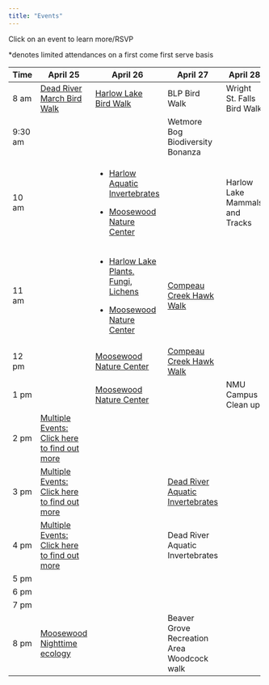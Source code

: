 ```yaml
---
title: "Events"
---
```


Click on an event to learn more/RSVP

\*denotes limited attendances on a first come first serve basis

+-----------+-----------------------------------------------------------------------------------------------------------------------------------+-----------------------------------------------------------------------------------------------------------------------------+--------------------------------------------------------------------------------------------------------------+--------------------------------+
| Time      | April 25                                                                                                                          | April 26                                                                                                                    | April 27                                                                                                     | April 28                       |
+===========+===================================================================================================================================+=============================================================================================================================+==============================================================================================================+================================+
| 8 am      | [Dead River March Bird Walk](https://maps.app.goo.gl/yq2DzznVVNeUYSuS8)                                                           | [Harlow Lake Bird Walk](https://docs.google.com/forms/d/1btoqABcI3UWkH9Uik6yDnR4ycvx8tkL9SOTrFdNBGwo/edit)                  | BLP Bird Walk                                                                                                | Wright St. Falls Bird Walk     |
+-----------+-----------------------------------------------------------------------------------------------------------------------------------+-----------------------------------------------------------------------------------------------------------------------------+--------------------------------------------------------------------------------------------------------------+--------------------------------+
| 9:30 am   |                                                                                                                                   |                                                                                                                             | Wetmore Bog Biodiversity Bonanza                                                                             |                                |
+-----------+-----------------------------------------------------------------------------------------------------------------------------------+-----------------------------------------------------------------------------------------------------------------------------+--------------------------------------------------------------------------------------------------------------+--------------------------------+
| 10 am     |                                                                                                                                   | -   [Harlow Aquatic Invertebrates](https://docs.google.com/forms/d/1X1wirTngXfwcKPtso14FqbWyAIX1NyOBlZYED_EfTwU/edit)       |                                                                                                              | Harlow Lake Mammals and Tracks |
|           |                                                                                                                                   |                                                                                                                             |                                                                                                              |                                |
|           |                                                                                                                                   | -   [Moosewood Nature Center](https://docs.google.com/forms/d/1oSqQFwsVKF_o3r9wirs8FSDnbAWCsS4DV64SQupe6To/edit)            |                                                                                                              |                                |
+-----------+-----------------------------------------------------------------------------------------------------------------------------------+-----------------------------------------------------------------------------------------------------------------------------+--------------------------------------------------------------------------------------------------------------+--------------------------------+
| 11 am     |                                                                                                                                   | -   [Harlow Lake Plants, Fungi, Lichens](https://docs.google.com/forms/d/1gWEb7z3D7Arhgn5Z7-kWevSeWIamsn_yBW7RCx53DJU/edit) | [Compeau Creek Hawk Walk](https://docs.google.com/forms/d/1dAtrM89hO13Ii-xvDZ7LQNn9_2FVDateHqTv8ZlaLhw/edit) |                                |
|           |                                                                                                                                   |                                                                                                                             |                                                                                                              |                                |
|           |                                                                                                                                   | -   [Moosewood Nature Center](https://docs.google.com/forms/d/1oSqQFwsVKF_o3r9wirs8FSDnbAWCsS4DV64SQupe6To/edit)            |                                                                                                              |                                |
+-----------+-----------------------------------------------------------------------------------------------------------------------------------+-----------------------------------------------------------------------------------------------------------------------------+--------------------------------------------------------------------------------------------------------------+--------------------------------+
| 12 pm     |                                                                                                                                   | [Moosewood Nature Center](https://docs.google.com/forms/d/1oSqQFwsVKF_o3r9wirs8FSDnbAWCsS4DV64SQupe6To/edit)                | [Compeau Creek Hawk Walk](https://docs.google.com/forms/d/1dAtrM89hO13Ii-xvDZ7LQNn9_2FVDateHqTv8ZlaLhw/edit) |                                |
+-----------+-----------------------------------------------------------------------------------------------------------------------------------+-----------------------------------------------------------------------------------------------------------------------------+--------------------------------------------------------------------------------------------------------------+--------------------------------+
| 1 pm      |                                                                                                                                   | [Moosewood Nature Center](https://docs.google.com/forms/d/1oSqQFwsVKF_o3r9wirs8FSDnbAWCsS4DV64SQupe6To/edit)                |                                                                                                              | NMU Campus Clean up            |
+-----------+-----------------------------------------------------------------------------------------------------------------------------------+-----------------------------------------------------------------------------------------------------------------------------+--------------------------------------------------------------------------------------------------------------+--------------------------------+
| 2 pm      | [Multiple Events: Click here to find out more](https://docs.google.com/forms/d/172UOaekcNfUY4Mj_42pLiy9rHGzHBWCNuO6j4GnQ0zo/edit) |                                                                                                                             |                                                                                                              |                                |
+-----------+-----------------------------------------------------------------------------------------------------------------------------------+-----------------------------------------------------------------------------------------------------------------------------+--------------------------------------------------------------------------------------------------------------+--------------------------------+
| 3 pm      | [Multiple Events: Click here to find out more](https://docs.google.com/forms/d/172UOaekcNfUY4Mj_42pLiy9rHGzHBWCNuO6j4GnQ0zo/edit) |                                                                                                                             | [Dead River Aquatic Invertebrates](https://maps.app.goo.gl/3rnaLB1oUWEGPKqn9)                                |                                |
+-----------+-----------------------------------------------------------------------------------------------------------------------------------+-----------------------------------------------------------------------------------------------------------------------------+--------------------------------------------------------------------------------------------------------------+--------------------------------+
| 4 pm      | [Multiple Events: Click here to find out more](https://docs.google.com/forms/d/172UOaekcNfUY4Mj_42pLiy9rHGzHBWCNuO6j4GnQ0zo/edit) |                                                                                                                             | Dead River Aquatic Invertebrates                                                                             |                                |
+-----------+-----------------------------------------------------------------------------------------------------------------------------------+-----------------------------------------------------------------------------------------------------------------------------+--------------------------------------------------------------------------------------------------------------+--------------------------------+
| 5 pm      |                                                                                                                                   |                                                                                                                             |                                                                                                              |                                |
+-----------+-----------------------------------------------------------------------------------------------------------------------------------+-----------------------------------------------------------------------------------------------------------------------------+--------------------------------------------------------------------------------------------------------------+--------------------------------+
| 6 pm      |                                                                                                                                   |                                                                                                                             |                                                                                                              |                                |
+-----------+-----------------------------------------------------------------------------------------------------------------------------------+-----------------------------------------------------------------------------------------------------------------------------+--------------------------------------------------------------------------------------------------------------+--------------------------------+
| 7 pm      |                                                                                                                                   |                                                                                                                             |                                                                                                              |                                |
+-----------+-----------------------------------------------------------------------------------------------------------------------------------+-----------------------------------------------------------------------------------------------------------------------------+--------------------------------------------------------------------------------------------------------------+--------------------------------+
| 8 pm      | [Moosewood Nighttime ecology](https://docs.google.com/forms/d/1-sdPIkZcoI2bFehFNnfNPGrWTPhhZQt3v4YFZDNqhQI/edit)                  |                                                                                                                             | Beaver Grove Recreation Area Woodcock walk                                                                   |                                |
+-----------+-----------------------------------------------------------------------------------------------------------------------------------+-----------------------------------------------------------------------------------------------------------------------------+--------------------------------------------------------------------------------------------------------------+--------------------------------+
